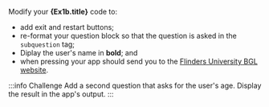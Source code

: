 

Modify your **{Ex1b.title}** code to:

- add exit and restart buttons;
- re-format your question block so that the question is asked in the `subquestion` tag;
- Diplay the user's name in **bold**; and
- when pressing <DisplayDAButtons button={da_exit_prop} /> your app should send you to the [Flinders University BGL website](https://flinders.edu.au/cbgl).

:::info Challenge
Add a second question that asks for the user's age. Display the result in the app's output.
:::